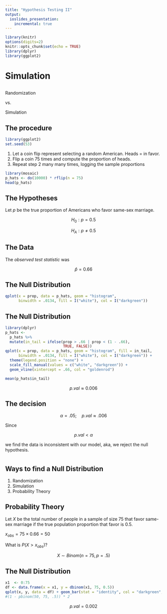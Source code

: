 ```yaml
---
title: "Hypothesis Testing II"
output:
  ioslides_presentation:
    incremental: true
---
```


```r
library(knitr)
options(digits=2)
knitr::opts_chunk$set(echo = TRUE)
library(dplyr)
library(ggplot2)
```


# Simulation


## {.flexbox .vcenter}

Randomization

vs. 

Simulation


## The procedure {.build}

```r
library(ggplot2)
set.seed(53)
```

1. Let a coin flip represent selecting a random American. Heads = in favor.
2. Flip a coin 75 times and compute the proportion of heads.
3. Repeat step 2 many many times, logging the sample proportions

```r
library(mosaic)
p_hats <- do(10000) * rflip(n = 75)
head(p_hats)
```


## The Hypotheses {.build}

Let $p$ be the true proportion of Americans who favor same-sex marriage.

$$H_0: p = 0.5$$

$$H_A: p \ne 0.5$$


## The Data

The *observed test statistic* was

$$\hat{p} = 0.66$$


## The Null Distribution

```r
qplot(x = prop, data = p_hats, geom = "histogram", 
      binwidth = .0134, fill = I("white"), col = I("darkgreen"))
```


## The Null Distribution

```r
library(dplyr)
p_hats <- 
  p_hats %>%
  mutate(in_tail = ifelse(prop > .66 | prop < (1 - .66),
                          TRUE, FALSE))
qplot(x = prop, data = p_hats, geom = "histogram", fill = in_tail, 
      binwidth = .0134, fill = I("white"), col = I("darkgreen")) +
  theme(legend.position = "none") +
  scale_fill_manual(values = c("white", "darkgreen")) +
  geom_vline(xintercept = .66, col = "goldenrod")
```

```r
mean(p_hats$in_tail)
```

$$p.val \approx 0.006$$


## The decision {.build}

$$ \alpha = .05; \quad p.val \approx .006 $$

Since

$$ p.val < \alpha$$

we find the data is inconsistent with our model, aka, we reject the null hypothesis.


#


## Ways to find a Null Distribution {.flexbox .vcenter .build}

1. Randomization
2. Simulation
3. Probability Theory


## Probability Theory {.build}

Let $X$ be the total number of people in a sample of size 75 that favor same-sex
marriage if the true population proportion that favor is 0.5.

$x_{obs} = 75 \times 0.66 = 50$

What is $P(X > x_{obs})$?

$$ X \sim Binom(n = 75, p = .5) $$


## The Null Distribution

```r
x1  <- 0:75
df <- data.frame(x = x1, y = dbinom(x1, 75, 0.5))
qplot(x, y, data = df) + geom_bar(stat = "identity", col = "darkgreen", fill = "white")
#(1 - pbinom(50, 75, .5)) * 2
```

$$p.val = 0.002$$



